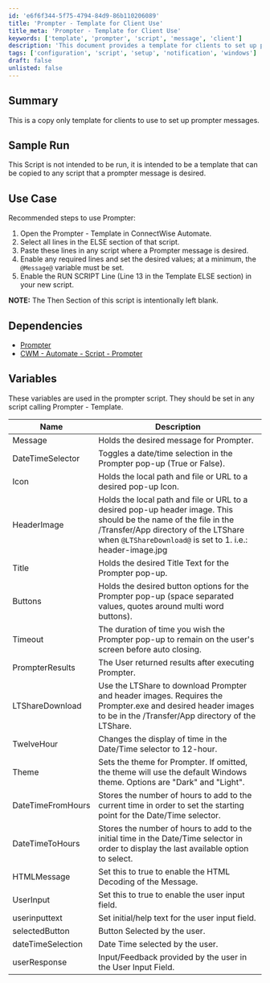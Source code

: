 ```yaml
---
id: 'e6f6f344-5f75-4794-84d9-86b110206089'
title: 'Prompter - Template for Client Use'
title_meta: 'Prompter - Template for Client Use'
keywords: ['template', 'prompter', 'script', 'message', 'client']
description: 'This document provides a template for clients to set up prompter messages in ConnectWise Automate. It includes recommended steps for using the template, dependencies, and a detailed explanation of the variables utilized in the prompter script.'
tags: ['configuration', 'script', 'setup', 'notification', 'windows']
draft: false
unlisted: false
---
```

## Summary

This is a copy only template for clients to use to set up prompter messages.

## Sample Run

This Script is not intended to be run, it is intended to be a template that can be copied to any script that a prompter message is desired.

## Use Case

Recommended steps to use Prompter:
1. Open the Prompter - Template in ConnectWise Automate.
2. Select all lines in the ELSE section of that script.
3. Paste these lines in any script where a Prompter message is desired.
4. Enable any required lines and set the desired values; at a minimum, the `@Message@` variable must be set.
5. Enable the RUN SCRIPT Line (Line 13 in the Template ELSE section) in your new script.

**NOTE:** The Then Section of this script is intentionally left blank.

## Dependencies

- [Prompter](https://proval.itglue.com/DOC-5078775-10224100)
- [CWM - Automate - Script - Prompter](https://proval.itglue.com/DOC-5078775-10243074)

## Variables

These variables are used in the prompter script. They should be set in any script calling Prompter - Template.

| Name               | Description                                                                                              |
|--------------------|----------------------------------------------------------------------------------------------------------|
| Message            | Holds the desired message for Prompter.                                                                 |
| DateTimeSelector    | Toggles a date/time selection in the Prompter pop-up (True or False).                                   |
| Icon               | Holds the local path and file or URL to a desired pop-up Icon.                                         |
| HeaderImage        | Holds the local path and file or URL to a desired pop-up header image. This should be the name of the file in the /Transfer/App directory of the LTShare when `@LTShareDownload@` is set to 1. i.e.: header-image.jpg |
| Title              | Holds the desired Title Text for the Prompter pop-up.                                                  |
| Buttons            | Holds the desired button options for the Prompter pop-up (space separated values, quotes around multi word buttons). |
| Timeout            | The duration of time you wish the Prompter pop-up to remain on the user's screen before auto closing.  |
| PrompterResults    | The User returned results after executing Prompter.                                                    |
| LTShareDownload    | Use the LTShare to download Prompter and header images. Requires the Prompter.exe and desired header images to be in the /Transfer/App directory of the LTShare. |
| TwelveHour         | Changes the display of time in the Date/Time selector to 12-hour.                                      |
| Theme              | Sets the theme for Prompter. If omitted, the theme will use the default Windows theme. Options are "Dark" and "Light". |
| DateTimeFromHours  | Stores the number of hours to add to the current time in order to set the starting point for the Date/Time selector. |
| DateTimeToHours    | Stores the number of hours to add to the initial time in the Date/Time selector in order to display the last available option to select. |
| HTMLMessage        | Set this to true to enable the HTML Decoding of the Message.                                           |
| UserInput          | Set this to true to enable the user input field.                                                        |
| userinputtext      | Set initial/help text for the user input field.                                                         |
| selectedButton     | Button Selected by the user.                                                                             |
| dateTimeSelection   | Date Time selected by the user.                                                                          |
| userResponse       | Input/Feedback provided by the user in the User Input Field.                                            |












